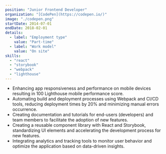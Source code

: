 ```yaml
---
position: "Junior Frontend Developer"
organization: "[CodePen](https://codepen.io/)"
image: "./codepen.png"
startDate: 2014-07-01
endDate: 2018-02-01
details:
  - label: "Employment type"
    value: "Part-time"
  - label: "Work model"
    value: "On site"
skills:
  - "react"
  - "storybook"
  - "webpack"
  - "lighthouse"
---
```


- Enhancing app responsiveness and performance on mobile devices resulting in 100 Lighthouse mobile performance score.
- Automating build and deployment processes using Webpack and CI/CD tools, reducing deployment times by 20% and minimizing manual errors occurrence.
- Creating documentation and tutorials for end-users (developers) and team members to facilitate the adoption of new features.
- Creating a reusable component library with React and Storybook, standardizing UI elements and accelerating the development process for new features.
- Integrating analytics and tracking tools to monitor user behavior and optimize the application based on data-driven insights.
